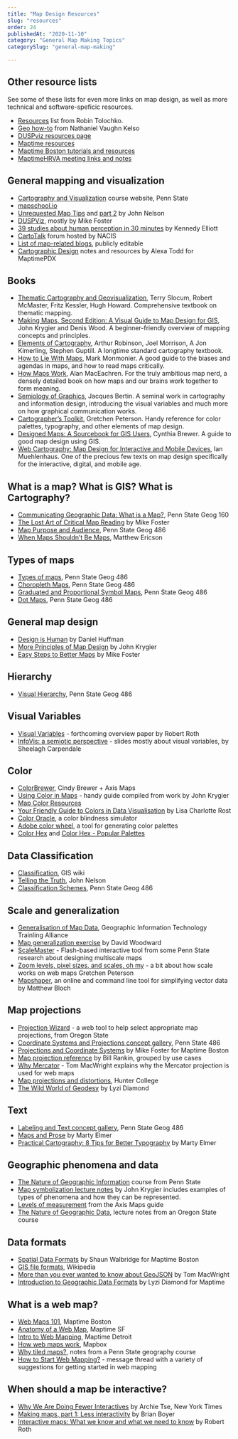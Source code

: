 ```yaml
---
title: "Map Design Resources"
slug: "resources"
order: 24
publishedAt: "2020-11-10"
category: "General Map Making Topics"
categorySlug: "general-map-making"

---
```

## Other resource lists

See some of these lists for even more links on map design, as well as more technical and software-speficic resources.

-   [Resources](https://github.com/tolomaps/resources) list from Robin Tolochko.
-   [Geo how-to](https://github.com/nvkelso/geo-how-to) from Nathaniel Vaughn Kelso
-   [DUSPviz resources page](http://duspviz.mit.edu/resources/)
-   [Maptime resources](http://maptime.io/lessons-resources/)
-   [Maptime Boston tutorials and resources](http://maptimeboston.github.io/resources)
-   [MaptimeHRVA meeting links and notes](https://github.com/maptime/hrva/blob/master/meetings.md)

## General mapping and visualization

-   [Cartography and Visualization](https://www.e-education.psu.edu/geog486/) course website, Penn State
-   [mapschool.io](http://mapschool.io/)
-   [Unrequested Map Tips](http://uxblog.idvsolutions.com/2013/10/20-unrequested-map-tips-part-1.html) and [part 2](http://uxblog.idvsolutions.com/2013/11/20-unrequested-map-tips-part-2.html) by John Nelson
-   [DUSPViz](http://duspviz.mit.edu/), mostly by Mike Foster
-   [39 studies about human perception in 30 minutes](https://medium.com/@kennelliott/39-studies-about-human-perception-in-30-minutes-4728f9e31a73#.aqnpiksuu) by Kennedy Elliott
-   [CartoTalk](http://www.cartotalk.com/) forum hosted by NACIS
-   [List of map-related blogs](https://docs.google.com/document/d/1pjrX7F3w9X1987aAtSvR88aa_UM9YnMfxmr5qDUi6Pc/edit?usp=sharing), publicly editable
-   [Cartographic Design](https://github.com/maptime/portland/blob/gh-pages/tutorials/Cartographic-Design-Notes-and-Resources-by-Alexa-Todd.md) notes and resources by Alexa Todd for MaptimePDX

## Books

-   [Thematic Cartography and Geovisualization](http://www.amazon.com/Thematic-Cartography-Geovisualization-3rd-Edition/dp/0132298341), Terry Slocum, Robert McMaster, Fritz Kessler, Hugh Howard. Comprehensive textbook on thematic mapping.
-   [Making Maps, Second Edition: A Visual Guide to Map Design for GIS](http://www.amazon.com/Making-Maps-Second-Edition-Visual/dp/1609181662), John Krygier and Denis Wood. A beginner-friendly overview of mapping concepts and principles.
-   [Elements of Cartography](http://www.amazon.com/Elements-Cartography-Arthur-H-Robinson/dp/0471555797), Arthur Robinson, Joel Morrison, A Jon Kimerling, Stephen Guptill. A longtime standard cartography textbook.
-   [How to Lie With Maps](http://www.amazon.com/How-Lie-Maps-2nd-Edition/dp/0226534219), Mark Monmonier. A good guide to the biases and agendas in maps, and how to read maps critically.
-   [How Maps Work](http://www.amazon.com/How-Maps-Work-Representation-Visualization/dp/157230040X), Alan MacEachren. For the truly ambitious map nerd, a densely detailed book on how maps and our brains work together to form meaning.
-   [Semiology of Graphics](http://www.amazon.com/Semiology-Graphics-Diagrams-Networks-Maps/dp/1589482611), Jacques Bertin. A seminal work in cartography and information design, introducing the visual variables and much more on how graphical communication works.
-   [Cartographer’s Toolkit](http://gretchenpeterson.com/cartographers-toolkit.php), Gretchen Peterson. Handy reference for color palettes, typography, and other elements of map design.
-   [Designed Maps: A Sourcebook for GIS Users](http://www.amazon.com/Designed-Maps-Sourcebook-GIS-Users/dp/1589481607), Cynthia Brewer. A guide to good map design using GIS.
-   [Web Cartography: Map Design for Interactive and Mobile Devices](http://www.amazon.com/Web-Cartography-Design-Interactive-Devices/dp/1439876223), Ian Muehlenhaus. One of the precious few texts on map design specifically for the interactive, digital, and mobile age.

## What is a map? What is GIS? What is Cartography?

-   [Communicating Geographic Data: What is a Map?](https://www.e-education.psu.edu/geog160/node/1907), Penn State Geog 160
-   [The Lost Art of Critical Map Reading](http://www.graphicarto.com/the-lost-art-of-critical-map-reading/) by Mike Foster
-   [Map Purpose and Audience](https://www.e-education.psu.edu/geog486/l1_p5.html), Penn State Geog 486
-   [When Maps Shouldn’t Be Maps](http://www.ericson.net/content/2011/10/when-maps-shouldnt-be-maps/), Matthew Ericson

## Types of maps

-   [Types of maps](https://www.e-education.psu.edu/geog486/node/1848), Penn State Geog 486
-   [Choropleth Maps](https://www.e-education.psu.edu/geog486/node/1864), Penn State Geog 486
-   [Graduated and Proportional Symbol Maps](https://www.e-education.psu.edu/geog486/node/1869), Penn State Geog 486
-   [Dot Maps](https://www.e-education.psu.edu/geog486/node/1870), Penn State Geog 486

## General map design

-   [Design is Human](https://somethingaboutmaps.wordpress.com/2015/05/19/design-is-human/) by Daniel Huffman
-   [More Principles of Map Design](https://makingmaps.net/2008/02/05/more-principles-of-map-design/) by John Krygier
-   [Easy Steps to Better Maps](http://duspviz.mit.edu/tutorials/making-better-maps/) by Mike Foster

## Hierarchy

-   [Visual Hierarchy](https://www.e-education.psu.edu/geog486/node/1858), Penn State Geog 486

## Visual Variables

-   [Visual Variables](https://www.geography.wisc.edu/faculty/roth/publications/Roth_2015_EG.pdf) - forthcoming overview paper by Robert Roth
-   [InfoVis: a semiotic perspective](http://innovis.cpsc.ucalgary.ca/innovis/uploads/Courses/InfoVisTutorial2010/infovisf10-wk2-bertin-v3.pdf) - slides mostly about visual variables, by Sheelagh Carpendale

## Color

-   [ColorBrewer](http://colorbrewer.org/), Cindy Brewer + Axis Maps
-   [Using Color in Maps](http://visual.ly/using-color-maps) - handy guide compiled from work by John Krygier
-   [Map Color Resources](https://makingmaps.net/2007/07/16/map-color-resources/)
-   [Your Friendly Guide to Colors in Data Visualisation](http://lisacharlotterost.github.io/2016/04/22/Colors-for-DataVis/) by Lisa Charlotte Rost
-   [Color Oracle](http://colororacle.org/), a color blindness simulator
-   [Adobe color wheel](https://color.adobe.com/create/color-wheel/), a tool for generating color palettes
-   [Color Hex](http://www.color-hex.com/) and [Color Hex - Popular Palettes](http://www.color-hex.com/color-palettes/)

## Data Classification

-   [Classification](http://wiki.gis.com/wiki/index.php/Classification), GIS wiki
-   [Telling the Truth](http://uxblog.idvsolutions.com/2011/10/telling-truth.html), John Nelson
-   [Classification Schemes](https://www.e-education.psu.edu/geog486/node/1865), Penn State Geog 486

## Scale and generalization

-   [Generalisation of Map Data](http://www.gitta.info/Generalisati/en/html/index.html), Geographic Information Technology Trainling Alliance
-   [Map generalization exercise](https://www.dropbox.com/s/0i14zc7yjohazq8/map_generalization_woodward.png?dl=0) by David Woodward
-   [ScaleMaster](http://www.personal.psu.edu/mzs114/ScaleMaster/ScaleMasterv0.html) - Flash-based interactive tool from some Penn State research about designing multiscale maps
-   [Zoom levels, pixel sizes, and scales, oh my](http://www.gretchenpeterson.com/blog/archives/3260) - a bit about how scale works on web maps Gretchen Peterson
-   [Mapshaper](http://mapshaper.org/), an online and command line tool for simplifying vector data by Matthew Bloch

## Map projections

-   [Projection Wizard](http://projectionwizard.org/) - a web tool to help select appropriate map projections, from Oregon State
-   [Coordinate Systems and Projections concept gallery](https://www.e-education.psu.edu/geog486/l7_p9.html), Penn State 486
-   [Projections and Coordinate Systems](http://mjfoster83.github.io/projections/index.html#/) by Mike Foster for Maptime Boston
-   [Map projection reference](http://www.radicalcartography.net/?projectionref) by Bill Rankin, grouped by use cases
-   [Why Mercator](https://gist.github.com/tmcw/a3828827c8490f7e13a9) - Tom MacWright explains why the Mercator projection is used for web maps
-   [Map projections and distortions](http://www.geography.hunter.cuny.edu/~jochen/GTECH361/lectures/lecture04/concepts/Map%20coordinate%20systems/Map%20projections%20and%20distortion.htm), Hunter College
-   [The Wild World of Geodesy](http://lyzidiamond.com/geodesy/#0) by Lyzi Diamond

## Text

-   [Labeling and Text concept gallery](https://www.e-education.psu.edu/geog486/l3_p7.html), Penn State Geog 486
-   [Maps and Prose](http://maphugger.com/post/75374571098/practical-cartography-maps-and-prose) by Marty Elmer
-   [Practical Cartography: 8 Tips for Better Typography](http://maphugger.com/post/28344751603/practical-cartography-8-tips-for-better) by Marty Elmer

## Geographic phenomena and data

-   [The Nature of Geographic Information](https://www.e-education.psu.edu/natureofgeoinfo/) course from Penn State
-   [Map symbolization lecture notes](http://go.owu.edu/~jbkrygie/krygier_html/geog_353/geog_353_lo/geog_353_lo08.html) by John Krygier includes examples of types of phenomena and how they can be represented.
-   [Levels of measurement](http://www.axismaps.com/guide/level_of_measurement/) from the Axis Maps guide
-   [The Nature of Geographic Data](http://dusk.geo.orst.edu/gis/lec04_05.pdf), lecture notes from an Oregon State course

## Data formats

-   [Spatial Data Formats](https://4326.us/maptime-data-formats/#/) by Shaun Walbridge for Maptime Boston
-   [GIS file formats](https://en.wikipedia.org/wiki/GIS_file_formats), Wikipedia
-   [More than you ever wanted to know about GeoJSON](http://www.macwright.org/2015/03/23/geojson-second-bite.html) by Tom MacWright
-   [Introduction to Geographic Data Formats](http://maptime.io/geodata/) by Lyzi Diamond for Maptime

## What is a web map?

-   [Web Maps 101](https://github.com/maptimeBoston/web-maps-101), Maptime Boston
-   [Anatomy of a Web Map](http://maptime.io/anatomy-of-a-web-map/), Maptime SF
-   [Intro to Web Mapping](https://github.com/maptimedet/intro-web-mapping), Maptime Detroit
-   [How web maps work](https://www.mapbox.com/help/how-web-maps-work/), Mapbox
-   [Why tiled maps?](https://www.e-education.psu.edu/geog585/node/706), notes from a Penn State geography course
-   [How to Start Web Mapping?](http://gis.stackexchange.com/questions/8113/how-to-start-web-mapping) - message thread with a variety of suggestions for getting started in web mapping

## When should a map be interactive?

-   [Why We Are Doing Fewer Interactives](https://github.com/archietse/malofiej-2016/blob/master/tse-malofiej-2016-slides.pdf) by Archie Tse, New York Times
-   [Making maps, part 1: Less interactivity](http://blog.apps.chicagotribune.com/2011/03/08/making-maps-1/) by Brian Boyer
-   [Interactive maps: What we know and what we need to know](http://www.josis.org/index.php/josis/article/viewArticle/105) by Robert Roth
